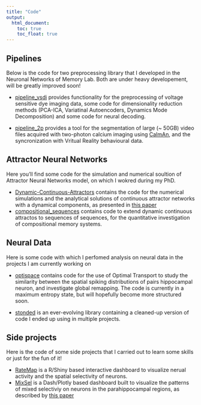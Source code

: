 ```yaml
---
title: "Code"
output: 
  html_document:
    toc: true
    toc_float: true
---
```


## Pipelines
Below is the code for two preprocessing library that I developed in the Neuronal Networks of Memory Lab. Both are under heavy developement, will be greatly improved soon!

- [pipeline_vsdi](https://github.com/NeuroNetMem/pipeline_vsdi) provides functionality for the preprocessing of voltage sensitive dye imaging data, some code for dimensionality reduction methods (PCA-ICA, Variatinal Autoencoders, Dynamics Mode Decomposition) and some code for neural decoding.

- [pipeline_2p](https://github.com/NeuroNetMem/pipeline_2p) provides a tool for the segmentation of large (~ 50GB) video files acquired with two-photon calcium imaging using [CaImAn](https://github.com/flatironinstitute/CaImAn), and the syncronization with Vritual Reality behavioural data.



## Attractor Neural Networks
Here you'll find some code for the simulation and numerical soultion of Attractor Neural Networks model, on which I wokred during my PhD.

- [Dynamic-Continuous-Attractors](https://github.com/davidespalla/Dynamic-Continuous-Attractors) contains the code for the numerical simulations and the analytical solutions of continuous attractor networks with a dynamical components, as presented in [this paper](https://elifesciences.org/articles/69499)
- [compositional_sequences](https://github.com/davidespalla/compositional_sequences) contains code to extend dynamic continuous attractos to sequences of sequences, for the quantitative investigation of compositional memory systems. 

## Neural Data
Here is some code with which I perfomed analysis on neural data in the projects I am currently working on

- [optispace](https://github.com/davidespalla/optispace) contains code for the use of Optimal Transport to study the similarity between the spatial spiking distributions of pairs hippocampal neuron, and investigate global remapping. The code is currently in a maximum entropy state, but will hopefully become more structured soon.

- [stonded](https://github.com/davidespalla/stoned) is an ever-evolving library containing a cleaned-up version of code I ended up using in multiple projects.

## Side projects
Here is the code of some side projects that I carried out to learn some skills or just for the fun of it!

- [RateMap](https://github.com/davidespalla/mixsel-web-dashboard) is a R/Shiny based interactive dashboard to visualize nerual activity and the spatial selectivity of neurons.
- [MixSel](https://github.com/davidespalla/ratemapp) is a Dash/Plotly based dashboard built to visualize the patterns of mixed selectiviy on neurons in the parahippocampal regions, as described by [this paper](https://www.nature.com/articles/s41467-022-29583-z)












